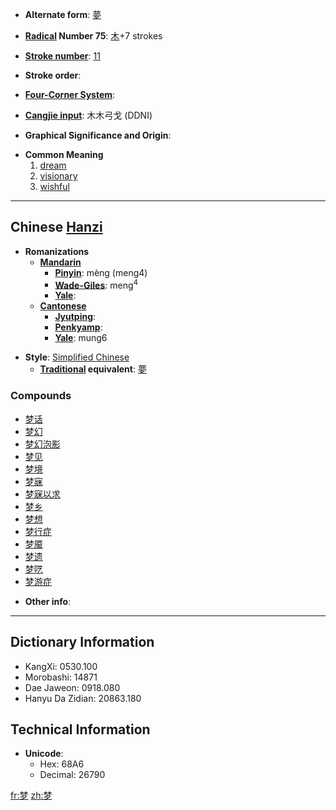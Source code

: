 * '''Alternate form''': [[夢]]

* '''[[Wiktionary:Chinese radical index| Radical]] Number 75''': [[Wiktionary:Chinese radical index 木|木]]+7 strokes

* '''[[Wiktionary:Chinese total strokes index|Stroke number]]''': [[Wiktionary:Chinese total strokes index 11|11]]

* '''Stroke order''': 

* '''[[Wiktionary:Chinese four corner index|Four-Corner System]]''': 

* '''[[Wiktionary:Chinese Cangjie index|Cangjie input]]''': 木木弓戈 (DDNI)

* '''Graphical Significance and Origin''': 

* '''Common Meaning'''
*# [[dream]]
*# [[visionary]]
*# [[wishful]]

----

== Chinese [[Hanzi]] ==

* '''Romanizations'''
** '''[[Mandarin]]'''
*** '''[[Pinyin]]''': mèng (meng4)
*** '''[[Wade-Giles]]''': meng<sup>4</sup>
*** '''[[Yale]]''': 
** '''[[Cantonese]]'''
*** '''[[Jyutping]]''':
*** '''[[Penkyamp]]''': 
*** '''[[Yale]]''': mung6

* '''Style''': [[Simplified Chinese]] 
** '''[[Traditional Chinese|Traditional]] equivalent''': [[夢]]

===Compounds===
*[[梦话]]
*[[梦幻]]
*[[梦幻泡影]]
*[[梦见]]
*[[梦境]]
*[[梦寐]]
*[[梦寐以求]]
*[[梦乡]]
*[[梦想]]
*[[梦行症]]
*[[梦魇]]
*[[梦遗]]
*[[梦呓]]
*[[梦游症]]

* '''Other info''': 

----

== Dictionary Information ==

* KangXi: 0530.100
* Morobashi: 14871
* Dae Jaweon: 0918.080
* Hanyu Da Zidian: 20863.180

== Technical Information ==

* '''Unicode''':
** Hex: 68A6
** Decimal: 26790

[[fr:梦]]
[[zh:梦]]